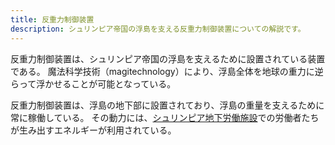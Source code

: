 ```yaml
---
title: 反重力制御装置
description: シュリンピア帝国の浮島を支える反重力制御装置についての解説です。
---
```


反重力制御装置は、シュリンピア帝国の浮島を支えるために設置されている装置である。
魔法科学技術（magitechnology）により、浮島全体を地球の重力に逆らって浮かせることが可能となっている。

反重力制御装置は、浮島の地下部に設置されており、浮島の重量を支えるために常に稼働している。
その動力には、[シュリンピア地下労働施設](/tales/undercamp)での労働者たちが生み出すエネルギーが利用されている。
